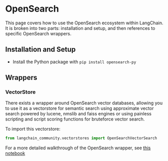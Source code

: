 # OpenSearch

This page covers how to use the OpenSearch ecosystem within LangChain.
It is broken into two parts: installation and setup, and then references to specific OpenSearch wrappers.

## Installation and Setup

- Install the Python package with `pip install opensearch-py`

## Wrappers

### VectorStore

There exists a wrapper around OpenSearch vector databases, allowing you to use it as a vectorstore
for semantic search using approximate vector search powered by lucene, nmslib and faiss engines
or using painless scripting and script scoring functions for bruteforce vector search.

To import this vectorstore:

```python
from langchain_community.vectorstores import OpenSearchVectorSearch
```

For a more detailed walkthrough of the OpenSearch wrapper, see [this notebook](/docs/integrations/vectorstores/opensearch)
